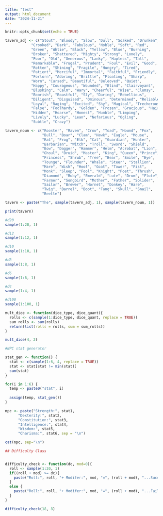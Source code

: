 ```yaml
---
title: "test"
output: html_document
date: "2024-11-21"
---
```


```r
knitr::opts_chunk$set(echo = TRUE)
```

```r

tavern_adj <- c("Stout", "Bloody", "Slow", "Dull", "Soaked", "Drunken",
            "Crooked", "Dark", "Fabulous", "Noble", "Soft", "Red",
            "Green", "Whtie", "Black", "Yellow", "Blue", "Burning",
            "Broken", "Shattered", "Mighty", "Strong", "Lonely",
            "Poor", "Old", "Generous", "Lanky", "Hapless", "Tall",
            "Remarkable", "Frugal", "Prudent", "Foul", "Evil", "Good",
            "Rotten", "Shining", "Fragile", "Hungry", "Tired",
            "Patient", "Merciful", "Immortal", "Faithful", "Friendly",
            "Forlorn", "Adoring", "Brittle", "Floating", "Sharp",
            "Worn", "Cursed", "Beautiful", "Beleoved", "Quiet",
            "Happy", "Courageous", "Wounded", "Blind", "Clairvoyant",
            "Blushing", "Calm", "Wary", "Cheerful", "Wise", "Clumsy",
            "Boorish", "Boastful", "Sly", "Daring", "Rebellious",
            "Diligent", "Disguised", "Ominous", "Determined", "Reliable",
            "Loyal", "Raging", "Excited", "Shy", "Magical", "Trecherous",
            "False", "Foolhardy", "Golden", "Frozen", "Gracious", "Hairy",
            "Hidden", "Hoarse", "Honest", "Humble", "Limping",
            "Lively", "Lucky", "Lean", "Nefarious", "Ogling",
            "Subtle", "Crazy")

tavern_noun <- c("Rooster", "Raven", "Crow", "Toad", "Hound", "Fox",
                 "Bull", "Boar", "Clam", "Hawk", "Eagle", "Mouse",
                 "Rat", "Frog", "Elk", "Cat", "Guardian", "Hunter",
                 "Barbarian", "Witch", "Troll", "Sword", "Shield",
                 "Bow", "Dagger", "Hammer", "Helm", "Acrobat", "Lion",
                 "Ghoul", "Druid", "Master", "King", "Queen", "Prince",
                 "Princess", "Shrub", "Tree", "Bear", "Smile", "Eye",
                 "Tounge", "Flounder", "Whale", "Steer", "Stallion",
                 "Mare", "Wish", "Hoof", "Goat", "Tower", "Fist",
                 "Monk", "Sleep", "Fool", "Knight", "Poet", "Thrush",
                 "Diamond", "Ruby", "Emerald", "Lute", "Drum", "Flute",
                 "Farmer", "Songbird", "Mother", "Father", "Solider",
                 "Sailor", "Brewer", "Hornet", "Donkey", "Hare",
                 "Twig", "Barrel", "Boot", "Fang", "Skull", "Snail",
                 "Beetle")

tavern <- paste("The", sample(tavern_adj, 1), sample(tavern_noun, 1))

print(tavern)

```

```r

#d20
sample(1:20, 1)

#d12
sample(1:12, 1)

#d10
sample(1:10, 1)

#d8
sample(1:8, 1)

#d6
sample(1:6, 1)

#d4
sample(1:4, 1)

#d100
sample(1:100, 1)

mult_dice <- function(dice_type, dice_quant){
  rolls <- c(sample(1:dice_type, dice_quant, replace = TRUE))
  sum_rolls <- sum(rolls)
  return(list(rolls = rolls, sum = sum_rolls))
}

mult_dice(4, 2)

```

```r

#NPC stat generator 

stat_gen <- function() {
  stat <- c(sample(1:6, 4, replace = TRUE))
  stat <- stat[stat != min(stat)]
  sum(stat)
}

for(i in 1:6) {
  temp <- paste0("stat", i)
  
  assign(temp, stat_gen())
}

npc <- paste("Strength:", stat1,
      "Dexterity:", stat2,
      "Constitution:", stat3,
      "Intelligence:", stat4,
      "Wisdom:", stat5,
      "Charisma:", stat6, sep = "\n")

cat(npc, sep="\n")

```

```r
## Difficulty Class


difficulty_check <- function(dc, mod=0){
  roll <- sample(1:20, 1)
  if((roll + mod) >= dc){
    paste("Roll:", roll, "+ Modifer:", mod, "=", (roll + mod), "...Success!")
  } 
  else {
    paste("Roll:", roll, "+ Modifer:", mod, "=", (roll + mod), "...Failure")
  }
}

difficulty_check(18, 8)

```
